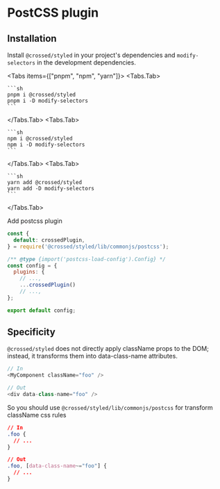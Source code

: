 
# PostCSS plugin

## Installation

Install `@crossed/styled` in your project's dependencies and `modify-selectors` in the development dependencies.

<Tabs items={["pnpm", "npm", "yarn"]}>
  <Tabs.Tab>

    ```sh
    pnpm i @crossed/styled
    pnpm i -D modify-selectors
    ```

  </Tabs.Tab>
  <Tabs.Tab>

    ```sh
    npm i @crossed/styled
    npm i -D modify-selectors
    ```

  </Tabs.Tab>
  <Tabs.Tab>
  
    ```sh
    yarn add @crossed/styled
    yarn add -D modify-selectors
    ```
  
  </Tabs.Tab>
</Tabs>

Add postcss plugin

```javascript filename="postcss.config.js"
const {
  default: crossedPlugin,
} = require('@crossed/styled/lib/commonjs/postcss');

/** @type {import('postcss-load-config').Config} */
const config = {
  plugins: {
    // ...,
    ...crossedPlugin()
    // ...,
};

export default config;
```

## Specificity
`@crossed/styled` does not directly apply className props to the DOM; instead, it transforms them into data-class-name attributes.
```typescript
// In
<MyComponent className="foo" />

// Out
<div data-class-name="foo" />
```
So you should use `@crossed/styled/lib/commonjs/postcss` for transform className css rules
```css
// In
.foo {
  // ...
}

// Out
.foo, [data-class-name~="foo"] {
  // ...
}
```